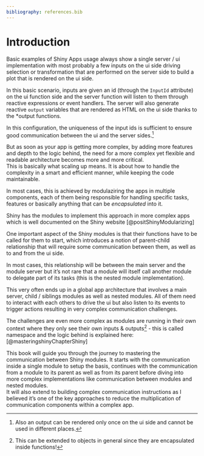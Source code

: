 ```yaml
---
bibliography: references.bib
---
```


# Introduction

Basic examples of Shiny Apps usage always show a single server / ui implementation with most probably a few inputs on the ui side driving selection or transformation that are performed on the server side to build a plot that is rendered on the ui side.

In this basic scenario, inputs are given an id (through the `InputId` attribute) on the ui function side and the server function will listen to them through reactive expressions or event handlers. The server will also generate reactive `output` variables that are rendered as HTML on the ui side thanks to the \*output functions.

In this configuration, the uniqueness of the input ids is sufficient to ensure good communication between the ui and the server sides.[^intro-1]

[^intro-1]: Also an output can be rendered only once on the ui side and cannot be used in different places.

But as soon as your app is getting more complex, by adding more features and depth to the logic behind, the need for a more complex yet flexible and readable architecture becomes more and more critical.\
This is basically what scaling up means. It is about how to handle the complexity in a smart and efficient manner, while keeping the code maintainable.

In most cases, this is achieved by modulaziring the apps in multiple components, each of them being responsible for handling specific tasks, features or basically anything that can be *encapsulated* into it.

Shiny has the modules to implement this approach in more complex apps which is well documented on the Shiny website [@positShinyModularizing]

One important aspect of the Shiny modules is that their functions have to be called for them to start, which introduces a notion of parent-child relationship that will require some communication between them, as well as to and from the ui side.

In most cases, this relationship will be between the main server and the module server but it's not rare that a module will itself call another module to delegate part of its tasks (this is the nested module implementation).

This very often ends up in a global app architecture that involves a main server, child / siblings modules as well as nested modules. All of them need to interact with each others to drive the ui but also listen to its events to trigger actions resulting in very complex communication challenges.

The challenges are even more complex as modules are running in their own context where they only see their own inputs & outputs[^intro-2] - this is called namespace and the logic behind is explained here: [@masteringshinyChapterShiny]

[^intro-2]: This can be extended to objects in general since they are encapsulated inside functions!

This book will guide you through the journey to mastering the communication between Shiny modules. It starts with the communication inside a single module to setup the basis, continues with the communication from a module to its parent as well as from its parent before diving into more complex implementations like communication between modules and nested modules.\
It will also extend to building complex communication instructions as I believed it's one of the key approaches to reduce the multiplication of communication components within a complex app.
